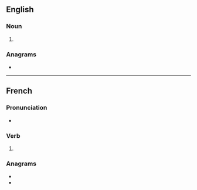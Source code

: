 ==English==

===Noun===
{{head|en|noun form}}

# {{plural of|en|lugeon}}

===Anagrams===
* {{anagrams|en|a=eglnosu|lounges|slounge}}

----

==French==

===Pronunciation===
* {{fr-IPA|pos=v}}

===Verb===
{{head|fr|verb form}}

# {{inflection of|fr|luger||1|p|pres|indc|;|1|p|impr}}

===Anagrams===
* {{l|fr|léguons}}
* {{l|fr|longues}}